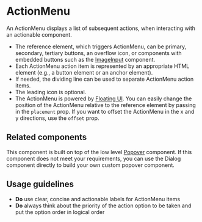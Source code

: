 
<Meta of={Stories} />

# ActionMenu

An ActionMenu displays a list of subsequent actions, when interacting with an actionable component.

<Story of={Stories.Base} />
<Props />

- The reference element, which triggers ActionMenu, can be primary, secondary, tertiary buttons, an overflow icon, or components with embedded buttons such as the [ImageInput](Forms/ImageInput) component.
- Each ActionMenu action item is represented by an appropriate HTML element (e.g., a button element or an anchor element).
- If needed, the dividing line can be used to separate ActionMenu action items.
- The leading icon is optional.
- The ActionMenu is powered by [Floating UI](https://floating-ui.com/docs/react-dom). You can easily change the position of the ActionMenu relative to the reference element by passing in the `placement` prop. If you want to offset the ActionMenu in the x and y directions, use the `offset` prop.

<Story of={Stories.Offset} />

## Related components

This component is built on top of the low level [Popover](Components/Popover/Docs) component. If this component does not meet your requirements, you can use the Dialog component directly to build your own custom popover component.

## Usage guidelines

- **Do** use clear, concise and actionable labels for ActionMenu items
- **Do** always think about the priority of the action option to be taken and put the option order in logical order
